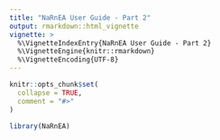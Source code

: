 ```yaml
---
title: "NaRnEA User Guide - Part 2"
output: rmarkdown::html_vignette
vignette: >
  %\VignetteIndexEntry{NaRnEA User Guide - Part 2}
  %\VignetteEngine{knitr::rmarkdown}
  %\VignetteEncoding{UTF-8}
---
```


```r
knitr::opts_chunk$set(
  collapse = TRUE,
  comment = "#>"
)
```

```r
library(NaRnEA)
```
